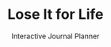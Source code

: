 ---
title: "Lose It for Life"
subtitle: "Interactive Journal Planner"
creator: "Stephen Arteburn, M.Ed., Janelle Puff & Misty Conaway"
categories: ["vhs-right"]
featuredImage: "../src/assets/images/item/vhs-right/DSC02861.png"
views: ["../src/assets/images/item/vhs-right/DSC02861.png"]
audio:
    - "/audio/box3/tanya-herbalife.mp3"
nextItem: ["doit"]
---